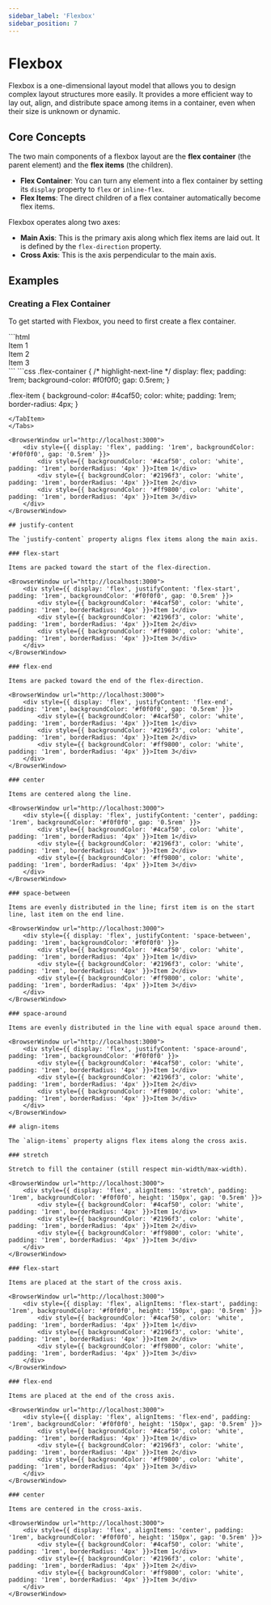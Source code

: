 ```yaml
---
sidebar_label: 'Flexbox'
sidebar_position: 7
---
```



# Flexbox

Flexbox is a one-dimensional layout model that allows you to design complex layout structures more easily. It provides a more efficient way to lay out, align, and distribute space among items in a container, even when their size is unknown or dynamic.

## Core Concepts

The two main components of a flexbox layout are the **flex container** (the parent element) and the **flex items** (the children).

- **Flex Container**: You can turn any element into a flex container by setting its `display` property to `flex` or `inline-flex`.
- **Flex Items**: The direct children of a flex container automatically become flex items.

Flexbox operates along two axes:
- **Main Axis**: This is the primary axis along which flex items are laid out. It is defined by the `flex-direction` property.
- **Cross Axis**: This is the axis perpendicular to the main axis.

## Examples

### Creating a Flex Container

To get started with Flexbox, you need to first create a flex container.

<Tabs>
<TabItem value="html" label="HTML">
```html
<div class="flex-container">
  <div class="flex-item">Item 1</div>
  <div class="flex-item">Item 2</div>
  <div class="flex-item">Item 3</div>
</div>
```
</TabItem>
<TabItem value="css" label="CSS">
```css
.flex-container {
  /* highlight-next-line */
  display: flex;
  padding: 1rem;
  background-color: #f0f0f0;
  gap: 0.5rem;
}

.flex-item {
  background-color: #4caf50;
  color: white;
  padding: 1rem;
  border-radius: 4px;
}
```
</TabItem>
</Tabs>

<BrowserWindow url="http://localhost:3000">
    <div style={{ display: 'flex', padding: '1rem', backgroundColor: '#f0f0f0', gap: '0.5rem' }}>
        <div style={{ backgroundColor: '#4caf50', color: 'white', padding: '1rem', borderRadius: '4px' }}>Item 1</div>
        <div style={{ backgroundColor: '#2196f3', color: 'white', padding: '1rem', borderRadius: '4px' }}>Item 2</div>
        <div style={{ backgroundColor: '#ff9800', color: 'white', padding: '1rem', borderRadius: '4px' }}>Item 3</div>
    </div>
</BrowserWindow>

## justify-content

The `justify-content` property aligns flex items along the main axis.

### flex-start

Items are packed toward the start of the flex-direction.

<BrowserWindow url="http://localhost:3000">
    <div style={{ display: 'flex', justifyContent: 'flex-start', padding: '1rem', backgroundColor: '#f0f0f0', gap: '0.5rem' }}>
        <div style={{ backgroundColor: '#4caf50', color: 'white', padding: '1rem', borderRadius: '4px' }}>Item 1</div>
        <div style={{ backgroundColor: '#2196f3', color: 'white', padding: '1rem', borderRadius: '4px' }}>Item 2</div>
        <div style={{ backgroundColor: '#ff9800', color: 'white', padding: '1rem', borderRadius: '4px' }}>Item 3</div>
    </div>
</BrowserWindow>

### flex-end

Items are packed toward the end of the flex-direction.

<BrowserWindow url="http://localhost:3000">
    <div style={{ display: 'flex', justifyContent: 'flex-end', padding: '1rem', backgroundColor: '#f0f0f0', gap: '0.5rem' }}>
        <div style={{ backgroundColor: '#4caf50', color: 'white', padding: '1rem', borderRadius: '4px' }}>Item 1</div>
        <div style={{ backgroundColor: '#2196f3', color: 'white', padding: '1rem', borderRadius: '4px' }}>Item 2</div>
        <div style={{ backgroundColor: '#ff9800', color: 'white', padding: '1rem', borderRadius: '4px' }}>Item 3</div>
    </div>
</BrowserWindow>

### center

Items are centered along the line.

<BrowserWindow url="http://localhost:3000">
    <div style={{ display: 'flex', justifyContent: 'center', padding: '1rem', backgroundColor: '#f0f0f0', gap: '0.5rem' }}>
        <div style={{ backgroundColor: '#4caf50', color: 'white', padding: '1rem', borderRadius: '4px' }}>Item 1</div>
        <div style={{ backgroundColor: '#2196f3', color: 'white', padding: '1rem', borderRadius: '4px' }}>Item 2</div>
        <div style={{ backgroundColor: '#ff9800', color: 'white', padding: '1rem', borderRadius: '4px' }}>Item 3</div>
    </div>
</BrowserWindow>

### space-between

Items are evenly distributed in the line; first item is on the start line, last item on the end line.

<BrowserWindow url="http://localhost:3000">
    <div style={{ display: 'flex', justifyContent: 'space-between', padding: '1rem', backgroundColor: '#f0f0f0' }}>
        <div style={{ backgroundColor: '#4caf50', color: 'white', padding: '1rem', borderRadius: '4px' }}>Item 1</div>
        <div style={{ backgroundColor: '#2196f3', color: 'white', padding: '1rem', borderRadius: '4px' }}>Item 2</div>
        <div style={{ backgroundColor: '#ff9800', color: 'white', padding: '1rem', borderRadius: '4px' }}>Item 3</div>
    </div>
</BrowserWindow>

### space-around

Items are evenly distributed in the line with equal space around them.

<BrowserWindow url="http://localhost:3000">
    <div style={{ display: 'flex', justifyContent: 'space-around', padding: '1rem', backgroundColor: '#f0f0f0' }}>
        <div style={{ backgroundColor: '#4caf50', color: 'white', padding: '1rem', borderRadius: '4px' }}>Item 1</div>
        <div style={{ backgroundColor: '#2196f3', color: 'white', padding: '1rem', borderRadius: '4px' }}>Item 2</div>
        <div style={{ backgroundColor: '#ff9800', color: 'white', padding: '1rem', borderRadius: '4px' }}>Item 3</div>
    </div>
</BrowserWindow>

## align-items

The `align-items` property aligns flex items along the cross axis.

### stretch

Stretch to fill the container (still respect min-width/max-width).

<BrowserWindow url="http://localhost:3000">
    <div style={{ display: 'flex', alignItems: 'stretch', padding: '1rem', backgroundColor: '#f0f0f0', height: '150px', gap: '0.5rem' }}>
        <div style={{ backgroundColor: '#4caf50', color: 'white', padding: '1rem', borderRadius: '4px' }}>Item 1</div>
        <div style={{ backgroundColor: '#2196f3', color: 'white', padding: '1rem', borderRadius: '4px' }}>Item 2</div>
        <div style={{ backgroundColor: '#ff9800', color: 'white', padding: '1rem', borderRadius: '4px' }}>Item 3</div>
    </div>
</BrowserWindow>

### flex-start

Items are placed at the start of the cross axis.

<BrowserWindow url="http://localhost:3000">
    <div style={{ display: 'flex', alignItems: 'flex-start', padding: '1rem', backgroundColor: '#f0f0f0', height: '150px', gap: '0.5rem' }}>
        <div style={{ backgroundColor: '#4caf50', color: 'white', padding: '1rem', borderRadius: '4px' }}>Item 1</div>
        <div style={{ backgroundColor: '#2196f3', color: 'white', padding: '1rem', borderRadius: '4px' }}>Item 2</div>
        <div style={{ backgroundColor: '#ff9800', color: 'white', padding: '1rem', borderRadius: '4px' }}>Item 3</div>
    </div>
</BrowserWindow>

### flex-end

Items are placed at the end of the cross axis.

<BrowserWindow url="http://localhost:3000">
    <div style={{ display: 'flex', alignItems: 'flex-end', padding: '1rem', backgroundColor: '#f0f0f0', height: '150px', gap: '0.5rem' }}>
        <div style={{ backgroundColor: '#4caf50', color: 'white', padding: '1rem', borderRadius: '4px' }}>Item 1</div>
        <div style={{ backgroundColor: '#2196f3', color: 'white', padding: '1rem', borderRadius: '4px' }}>Item 2</div>
        <div style={{ backgroundColor: '#ff9800', color: 'white', padding: '1rem', borderRadius: '4px' }}>Item 3</div>
    </div>
</BrowserWindow>

### center

Items are centered in the cross-axis.

<BrowserWindow url="http://localhost:3000">
    <div style={{ display: 'flex', alignItems: 'center', padding: '1rem', backgroundColor: '#f0f0f0', height: '150px', gap: '0.5rem' }}>
        <div style={{ backgroundColor: '#4caf50', color: 'white', padding: '1rem', borderRadius: '4px' }}>Item 1</div>
        <div style={{ backgroundColor: '#2196f3', color: 'white', padding: '1rem', borderRadius: '4px' }}>Item 2</div>
        <div style={{ backgroundColor: '#ff9800', color: 'white', padding: '1rem', borderRadius: '4px' }}>Item 3</div>
    </div>
</BrowserWindow>